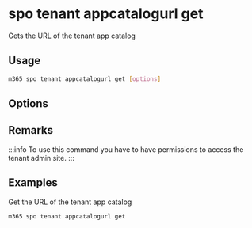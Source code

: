 
# spo tenant appcatalogurl get

Gets the URL of the tenant app catalog

## Usage

```sh
m365 spo tenant appcatalogurl get [options]
```

## Options

<Global />

## Remarks

:::info
To use this command you have to have permissions to access the tenant admin site.
:::

## Examples

Get the URL of the tenant app catalog

```sh
m365 spo tenant appcatalogurl get
```
